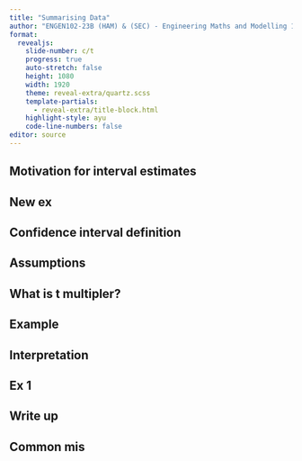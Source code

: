 ```yaml
---
title: "Summarising Data"
author: "ENGEN102-23B (HAM) & (SEC) - Engineering Maths and Modelling 1B"
format:
  revealjs: 
    slide-number: c/t
    progress: true
    auto-stretch: false
    height: 1080
    width: 1920
    theme: reveal-extra/quartz.scss
    template-partials:
      - reveal-extra/title-block.html
    highlight-style: ayu
    code-line-numbers: false
editor: source
---
```


## Motivation for interval estimates

## New ex

## Confidence interval definition

## Assumptions

## What is t multipler?

## Example

## Interpretation

## Ex 1

## Write up

## Common mis
